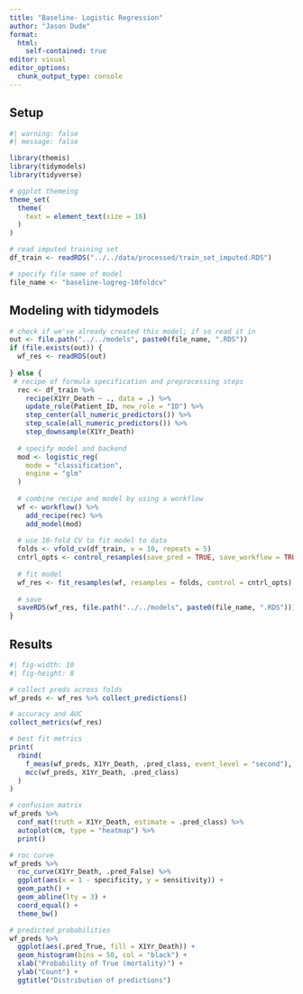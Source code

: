 ```yaml
---
title: "Baseline- Logistic Regression"
author: "Jason Dude"
format: 
  html:
    self-contained: true
editor: visual
editor_options: 
  chunk_output_type: console
---
```


## Setup

```r
#| warning: false
#| message: false

library(themis)
library(tidymodels)
library(tidyverse)

# ggplot themeing
theme_set(
  theme(
    text = element_text(size = 16)
  )
)

# read imputed training set
df_train <- readRDS("../../data/processed/train_set_imputed.RDS")

# specify file name of model
file_name <- "baseline-logreg-10foldcv"
```

## Modeling with tidymodels

```r
# check if we've already created this model; if so read it in
out <- file.path("../../models", paste0(file_name, ".RDS"))
if (file.exists(out)) {
  wf_res <- readRDS(out)
  
} else {
 # recipe of formula specification and preprocessing steps
  rec <- df_train %>% 
    recipe(X1Yr_Death ~ ., data = .) %>% 
    update_role(Patient_ID, new_role = "ID") %>% 
    step_center(all_numeric_predictors()) %>% 
    step_scale(all_numeric_predictors()) %>% 
    step_downsample(X1Yr_Death)  
  
  # specify model and backend
  mod <- logistic_reg(
    mode = "classification",
    engine = "glm"
  )
  
  # combine recipe and model by using a workflow
  wf <- workflow() %>% 
    add_recipe(rec) %>% 
    add_model(mod)
  
  # use 10-fold CV to fit model to data
  folds <- vfold_cv(df_train, v = 10, repeats = 5)
  cntrl_opts <- control_resamples(save_pred = TRUE, save_workflow = TRUE)
  
  # fit model
  wf_res <- fit_resamples(wf, resamples = folds, control = cntrl_opts)
  
  # save
  saveRDS(wf_res, file.path("../../models", paste0(file_name, ".RDS"))) 
}
```

## Results

```r
#| fig-width: 10
#| fig-height: 8

# collect preds across folds
wf_preds <- wf_res %>% collect_predictions()

# accuracy and AUC
collect_metrics(wf_res)

# best fit metrics
print(
  rbind(
    f_meas(wf_preds, X1Yr_Death, .pred_class, event_level = "second"),
    mcc(wf_preds, X1Yr_Death, .pred_class)
  )
)

# confusion matrix
wf_preds %>% 
  conf_mat(truth = X1Yr_Death, estimate = .pred_class) %>% 
  autoplot(cm, type = "heatmap") %>% 
  print()

# roc curve
wf_preds %>% 
  roc_curve(X1Yr_Death, .pred_False) %>%
  ggplot(aes(x = 1 - specificity, y = sensitivity)) +
  geom_path() +
  geom_abline(lty = 3) +
  coord_equal() +
  theme_bw()

# predicted probabilities
wf_preds %>% 
  ggplot(aes(.pred_True, fill = X1Yr_Death)) +
  geom_histogram(bins = 50, col = "black") +
  xlab("Probability of True (mortality)") +
  ylab("Count") +
  ggtitle("Distribution of predictions")
```
